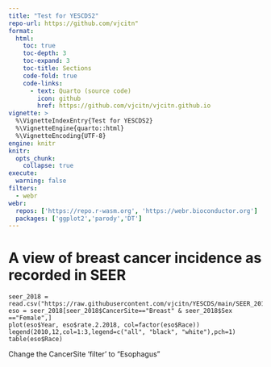 ```yaml
---
title: "Test for YESCDS2"
repo-url: https://github.com/vjcitn"
format: 
  html:
    toc: true
    toc-depth: 3
    toc-expand: 3
    toc-title: Sections
    code-fold: true
    code-links:
      - text: Quarto (source code)
        icon: github
        href: https://github.com/vjcitn/vjcitn.github.io
vignette: >
  %\VignetteIndexEntry{Test for YESCDS2}
  %\VignetteEngine{quarto::html}
  %\VignetteEncoding{UTF-8}
engine: knitr
knitr: 
  opts_chunk: 
    collapse: true
execute:
  warning: false
filters:
  - webr
webr:
  repos: ['https://repo.r-wasm.org', 'https://webr.bioconductor.org']
  packages: ['ggplot2','parody','DT']
---
```


# A view of breast cancer incidence as recorded in SEER

```webr-r
seer_2018 = read.csv("https://raw.githubusercontent.com/vjcitn/YESCDS/main/SEER_2018.csv")
eso = seer_2018[seer_2018$CancerSite=="Breast" & seer_2018$Sex =="Female",]
plot(eso$Year, eso$rate.2.2018, col=factor(eso$Race))
legend(2010,12,col=1:3,legend=c("all", "black", "white"),pch=1)
table(eso$Race)
```

Change the CancerSite 'filter' to "Esophagus"
